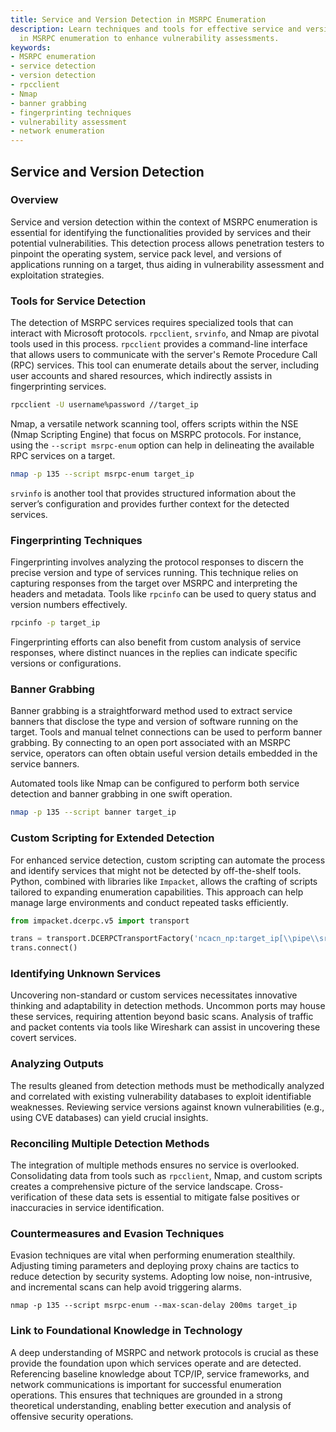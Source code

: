 ```yaml
---
title: Service and Version Detection in MSRPC Enumeration
description: Learn techniques and tools for effective service and version detection
  in MSRPC enumeration to enhance vulnerability assessments.
keywords:
- MSRPC enumeration
- service detection
- version detection
- rpcclient
- Nmap
- banner grabbing
- fingerprinting techniques
- vulnerability assessment
- network enumeration
---
```


## Service and Version Detection

### Overview

Service and version detection within the context of MSRPC enumeration is essential for identifying the functionalities provided by services and their potential vulnerabilities. This detection process allows penetration testers to pinpoint the operating system, service pack level, and versions of applications running on a target, thus aiding in vulnerability assessment and exploitation strategies.

### Tools for Service Detection

The detection of MSRPC services requires specialized tools that can interact with Microsoft protocols. `rpcclient`, `srvinfo`, and Nmap are pivotal tools used in this process. `rpcclient` provides a command-line interface that allows users to communicate with the server's Remote Procedure Call (RPC) services. This tool can enumerate details about the server, including user accounts and shared resources, which indirectly assists in fingerprinting services.

```bash
rpcclient -U username%password //target_ip
```

Nmap, a versatile network scanning tool, offers scripts within the NSE (Nmap Scripting Engine) that focus on MSRPC protocols. For instance, using the `--script msrpc-enum` option can help in delineating the available RPC services on a target.

```bash
nmap -p 135 --script msrpc-enum target_ip
```

`srvinfo` is another tool that provides structured information about the server’s configuration and provides further context for the detected services.

### Fingerprinting Techniques

Fingerprinting involves analyzing the protocol responses to discern the precise version and type of services running. This technique relies on capturing responses from the target over MSRPC and interpreting the headers and metadata. Tools like `rpcinfo` can be used to query status and version numbers effectively.

```bash
rpcinfo -p target_ip
```

Fingerprinting efforts can also benefit from custom analysis of service responses, where distinct nuances in the replies can indicate specific versions or configurations.

### Banner Grabbing

Banner grabbing is a straightforward method used to extract service banners that disclose the type and version of software running on the target. Tools and manual telnet connections can be used to perform banner grabbing. By connecting to an open port associated with an MSRPC service, operators can often obtain useful version details embedded in the service banners.

Automated tools like Nmap can be configured to perform both service detection and banner grabbing in one swift operation.

```bash
nmap -p 135 --script banner target_ip
```

### Custom Scripting for Extended Detection

For enhanced service detection, custom scripting can automate the process and identify services that might not be detected by off-the-shelf tools. Python, combined with libraries like `Impacket`, allows the crafting of scripts tailored to expanding enumeration capabilities. This approach can help manage large environments and conduct repeated tasks efficiently.

```python
from impacket.dcerpc.v5 import transport

trans = transport.DCERPCTransportFactory('ncacn_np:target_ip[\\pipe\\srvsvc]')
trans.connect()
```

### Identifying Unknown Services

Uncovering non-standard or custom services necessitates innovative thinking and adaptability in detection methods. Uncommon ports may house these services, requiring attention beyond basic scans. Analysis of traffic and packet contents via tools like Wireshark can assist in uncovering these covert services.

### Analyzing Outputs

The results gleaned from detection methods must be methodically analyzed and correlated with existing vulnerability databases to exploit identifiable weaknesses. Reviewing service versions against known vulnerabilities (e.g., using CVE databases) can yield crucial insights.  

### Reconciling Multiple Detection Methods

The integration of multiple methods ensures no service is overlooked. Consolidating data from tools such as `rpcclient`, Nmap, and custom scripts creates a comprehensive picture of the service landscape. Cross-verification of these data sets is essential to mitigate false positives or inaccuracies in service identification.

### Countermeasures and Evasion Techniques

Evasion techniques are vital when performing enumeration stealthily. Adjusting timing parameters and deploying proxy chains are tactics to reduce detection by security systems. Adopting low noise, non-intrusive, and incremental scans can help avoid triggering alarms.

```
nmap -p 135 --script msrpc-enum --max-scan-delay 200ms target_ip
```

### Link to Foundational Knowledge in Technology

A deep understanding of MSRPC and network protocols is crucial as these provide the foundation upon which services operate and are detected. Referencing baseline knowledge about TCP/IP, service frameworks, and network communications is important for successful enumeration operations. This ensures that techniques are grounded in a strong theoretical understanding, enabling better execution and analysis of offensive security operations.